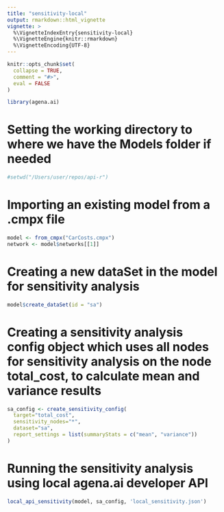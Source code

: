 ---
title: "sensitivity-local"
output: rmarkdown::html_vignette
vignette: >
  %\VignetteIndexEntry{sensitivity-local}
  %\VignetteEngine{knitr::rmarkdown}
  %\VignetteEncoding{UTF-8}
---

```{r, include = FALSE}
knitr::opts_chunk$set(
  collapse = TRUE,
  comment = "#>",
  eval = FALSE
)
```

```{r setup}
library(agena.ai)
```

# Setting the working directory to where we have the Models folder if needed

```{r}
#setwd("/Users/user/repos/api-r")
```

# Importing an existing model from a .cmpx file

```{r}
model <- from_cmpx("CarCosts.cmpx")
network <- model$networks[[1]]
```

# Creating a new dataSet in the model for sensitivity analysis

```{r}
model$create_dataSet(id = "sa")
```

# Creating a sensitivity analysis config object which uses all nodes for sensitivity analysis on the node total_cost, to calculate mean and variance results

```{r}
sa_config <- create_sensitivity_config(
  target="total_cost",
  sensitivity_nodes="*",
  dataset="sa",
  report_settings = list(summaryStats = c("mean", "variance"))
)
```

# Running the sensitivity analysis using local agena.ai developer API

```{r}
local_api_sensitivity(model, sa_config, 'local_sensitivity.json')
```
